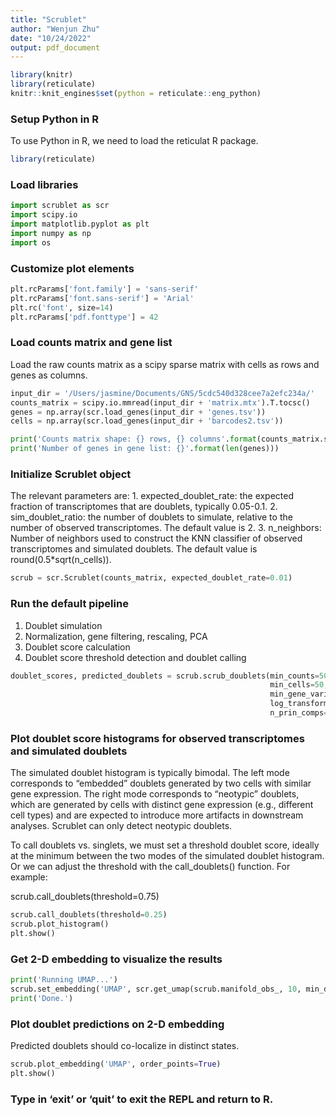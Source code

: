 ```yaml
---
title: "Scrublet"
author: "Wenjun Zhu"
date: "10/24/2022"
output: pdf_document
---
```


```r
library(knitr)
library(reticulate)
knitr::knit_engines$set(python = reticulate::eng_python)
```


### Setup Python in R

To use Python in R, we need to load the reticulat R package.

```r
library(reticulate)
```


### Load libraries

```python
import scrublet as scr
import scipy.io
import matplotlib.pyplot as plt
import numpy as np
import os
```


### Customize plot elements

```python
plt.rcParams['font.family'] = 'sans-serif'
plt.rcParams['font.sans-serif'] = 'Arial'
plt.rc('font', size=14)
plt.rcParams['pdf.fonttype'] = 42
```


### Load counts matrix and gene list

Load the raw counts matrix as a scipy sparse matrix with cells as rows and genes as columns.

```python
input_dir = '/Users/jasmine/Documents/GNS/5cdc540d328cee7a2efc234a/'
counts_matrix = scipy.io.mmread(input_dir + 'matrix.mtx').T.tocsc()
genes = np.array(scr.load_genes(input_dir + 'genes.tsv'))
cells = np.array(scr.load_genes(input_dir + 'barcodes2.tsv'))

print('Counts matrix shape: {} rows, {} columns'.format(counts_matrix.shape[0], counts_matrix.shape[1]))
print('Number of genes in gene list: {}'.format(len(genes)))
```


### Initialize Scrublet object

The relevant parameters are:
1. expected_doublet_rate: the expected fraction of transcriptomes that are doublets, typically 0.05-0.1.
2. sim_doublet_ratio: the number of doublets to simulate, relative to the number of observed transcriptomes. The default value is 2.
3. n_neighbors: Number of neighbors used to construct the KNN classifier of observed transcriptomes and simulated doublets. The default value is round(0.5*sqrt(n_cells)).

```python
scrub = scr.Scrublet(counts_matrix, expected_doublet_rate=0.01)
```


### Run the default pipeline

1. Doublet simulation
2. Normalization, gene filtering, rescaling, PCA
3. Doublet score calculation
4. Doublet score threshold detection and doublet calling

```python
doublet_scores, predicted_doublets = scrub.scrub_doublets(min_counts=50, # gene counts
                                                          min_cells=50,  # cell number
                                                          min_gene_variability_pctl=50, 
                                                          log_transform = True,
                                                          n_prin_comps=15)  # of principle components 
```


### Plot doublet score histograms for observed transcriptomes and simulated doublets

The simulated doublet histogram is typically bimodal. The left mode corresponds to "embedded" doublets generated by two cells with similar gene expression. The right mode corresponds to "neotypic" doublets, which are generated by cells with distinct gene expression (e.g., different cell types) and are expected to introduce more artifacts in downstream analyses. Scrublet can only detect neotypic doublets.

To call doublets vs. singlets, we must set a threshold doublet score, ideally at the minimum between the two modes of the simulated doublet histogram. Or we can adjust the threshold with the call_doublets() function. For example:

scrub.call_doublets(threshold=0.75)

```python
scrub.call_doublets(threshold=0.25)
scrub.plot_histogram()
plt.show()
```


### Get 2-D embedding to visualize the results

```python
print('Running UMAP...')
scrub.set_embedding('UMAP', scr.get_umap(scrub.manifold_obs_, 10, min_dist=0.3))
print('Done.')
```


### Plot doublet predictions on 2-D embedding

Predicted doublets should co-localize in distinct states.

```python
scrub.plot_embedding('UMAP', order_points=True)
plt.show()
```


### Type in 'exit' or 'quit' to exit the REPL and return to R.
